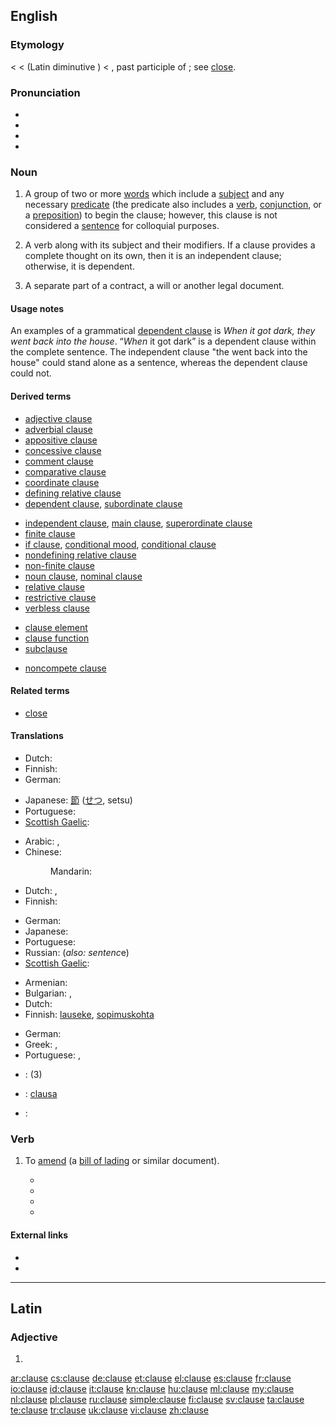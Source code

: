 ==English==
{{wikipedia}}

===Etymology===
< {{etyl|enm}} < {{etyl|ML.}} {{term|clausa||a clauselang=la}} (Latin diminutive {{term|clausula||a clause, close of a period|lang=la}}) < {{etyl|la}} {{term|clausus|lang=la}}, past participle of {{term|claudere||to shut, close|lang=la}}; see [[close]].

===Pronunciation===
* {{IPA|/klɔːz/}}
* {{audio|en-us-clause.ogg|Audio (US)}}
* {{rhymes|ɔːz}}
* {{homophones|claws}}

===Noun===
{{en-noun}}

# {{rfc-sense}} {{grammar|informal}} A group of two or more [[word]]s which include a [[subject]] and any necessary [[predicate]] (the predicate also includes a [[verb]], [[conjunction]], or a [[preposition]]) to begin the clause; however, this clause is not considered a [[sentence]] for colloquial purposes.
# {{grammar}} A verb along with its subject and their modifiers. If a clause provides a complete thought on its own, then it is an independent clause; otherwise, it is dependent.
# {{legal}} A separate part of a contract, a will or another legal document.

====Usage notes====
An examples of a grammatical [[dependent clause]] is ''When it got dark, they went back into the house''. “''When'' it got dark” is a dependent clause within the complete sentence. The independent clause "the went back into the house" could stand alone as a sentence, whereas the dependent clause could not.

====Derived terms====
{{der-top|types of grammatical clauses}}
* [[adjective clause]]
* [[adverbial clause]]
* [[appositive clause]]
* [[concessive clause]]
* [[comment clause]]
* [[comparative clause]]
* [[coordinate clause]]
* [[defining relative clause]]
* [[dependent clause]], [[subordinate clause]]
{{der-mid}}
* [[independent clause]], [[main clause]], [[superordinate clause]]
* [[finite clause]]
* [[if clause]], [[conditional mood]], [[conditional clause]]
* [[nondefining relative clause]]
* [[non-finite clause]]
* [[noun clause]], [[nominal clause]]
* [[relative clause]]
* [[restrictive clause]]
* [[verbless clause]]
{{der-bottom}}

{{der-top|grammatical terms}}
* [[clause element]]
* [[clause function]]
* [[subclause]]
{{der-bottom}}

{{der-top|part of a legal document}}
* [[noncompete clause]]
{{der-bottom}}

====Related terms====
* [[close]]

====Translations====
{{trans-top|group of two or more words which include a subject and any necessary predicate}}
* Dutch: {{t+|nl|bijzin|m}}
* Finnish: {{t+|fi|lause}}
* German: {{t+|de|Nebensatz|m}}
{{trans-mid}}
* Japanese: [[節]] ([[せつ]], setsu)
* Portuguese: {{t+|pt|oração|f}}
* [[Scottish Gaelic]]: {{t-|gd|clàs|m|xs=Scottish Gaelic}}
{{trans-bottom}}

{{trans-top|word or group of words ordinarily consisting of a subject and a predicate}}
* Arabic: {{t-|ar|جملة|f|tr=júmla}}, {{t-|ar|بند|m|tr=badhn}}
* Chinese:
*: Mandarin: {{t|cmn|短句|tr=duǎnjù|sc=Hani}}
* Dutch: {{t|nl|nevenschikking|f}}, {{t+|nl|bijzin|m}}
* Finnish: {{t+|fi|lause}}
{{trans-mid}}
* German: {{t+|de|Teilsatz|m}}
* Japanese: {{t+|ja|節|tr=せつ, setsu}}
* Portuguese: {{t+|pt|oração|f}}
* Russian: {{t+|ru|предложение|n|tr=predložénije}} (''also: sentenc''e)
* [[Scottish Gaelic]]: {{t-|gd|clàs|m|xs=Scottish Gaelic}}
{{trans-bottom}}

{{trans-top|separate part of a contract}}
* Armenian: {{t-|hy|հոդված|tr=hodvaç}}
* Bulgarian: {{t+|bg|клауза|f}},  {{t+|bg|параграф|m}}
* Dutch: {{t+|nl|clausule|f}}
* Finnish: [[lauseke]], [[sopimuskohta]]
{{trans-mid}}
* German: {{t+|de|Klausel|f}}
* Greek: {{t|el|ρήτρα|f|tr=rítra|sc=Grek}}, {{t|el|όρος|m|tr=óros|sc=Grek}}
* Portuguese: {{t-|pt|cláusula|f}}, {{t+|pt|artigo|m}}
{{trans-bottom}}

{{checktrans-top}}
* {{ttbc|he}}: {{t|he|סעיף|m|tr=sa'yf}} (3)
* {{ttbc|ia}}: [[clausa]]
{{trans-mid}}
* {{ttbc|es}}: {{t+|es|oración|f}}
{{trans-bottom}}

===Verb===
{{en-verb|claus|ing}}

# {{transitive|shipping}} To [[amend]] (a [[bill of lading]] or similar document).
#* {{quote-journal|journal=Report of the session|issue=11|author=Asian-African Legal Consultative Committee|year=1970|passage=The question of '''clausing''' the bills of lading, so as to avoid "dirtying", which impairs its negotiability, may also be looked into}}
#* {{quote-book|title=The Hamburg rules on the carriage of goods by sea|page=215|author=Samir Mankabady|year=1978|passage=Any attempt to '''clause''' a Bill of Lading will be strenuously resisted by shippers, and they will obtain clean bills in the usual ways}}
#* {{quote-book|title=Bills of lading: law and practice|author=Alan Mitchelhill|year=1990|passage=It was held that the bills of lading presented were in this case 'clean' as they contained no reservations by way of endorsement, '''clausing''' or otherwise to suggest that the goods were defective}}
#* {{quote-book|title=Cases & materials on the carriage of goods by sea|page=104|author=Martin Dockra|coauthors=Katherine Reece Thomas|2004|passage=There is little authority in English law dealing with the liability of a carrier who unnecessarily '''clauses''' a bill of lading.}}

====External links====
* {{R:Webster 1913}}
* {{R:Century 1911}}

----

==Latin==

===Adjective===
{{la-adj-form|clause}}

# {{inflection of|clausus|clausus|voc|m|s|lang=la}}
{{count page|[[Wiktionary:Page count]]}}

[[ar:clause]]
[[cs:clause]]
[[de:clause]]
[[et:clause]]
[[el:clause]]
[[es:clause]]
[[fr:clause]]
[[io:clause]]
[[id:clause]]
[[it:clause]]
[[kn:clause]]
[[hu:clause]]
[[ml:clause]]
[[my:clause]]
[[nl:clause]]
[[pl:clause]]
[[ru:clause]]
[[simple:clause]]
[[fi:clause]]
[[sv:clause]]
[[ta:clause]]
[[te:clause]]
[[tr:clause]]
[[uk:clause]]
[[vi:clause]]
[[zh:clause]]